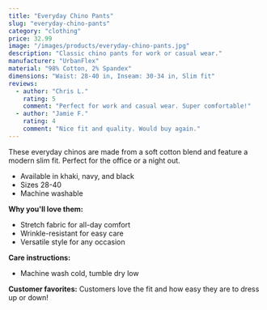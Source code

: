 ```yaml
---
title: "Everyday Chino Pants"
slug: "everyday-chino-pants"
category: "clothing"
price: 32.99
image: "/images/products/everyday-chino-pants.jpg"
description: "Classic chino pants for work or casual wear."
manufacturer: "UrbanFlex"
material: "98% Cotton, 2% Spandex"
dimensions: "Waist: 28-40 in, Inseam: 30-34 in, Slim fit"
reviews:
  - author: "Chris L."
    rating: 5
    comment: "Perfect for work and casual wear. Super comfortable!"
  - author: "Jamie F."
    rating: 4
    comment: "Nice fit and quality. Would buy again."
---
```


These everyday chinos are made from a soft cotton blend and feature a modern slim fit. Perfect for the office or a night out.

- Available in khaki, navy, and black
- Sizes 28-40
- Machine washable

**Why you'll love them:**
- Stretch fabric for all-day comfort
- Wrinkle-resistant for easy care
- Versatile style for any occasion

**Care instructions:**
- Machine wash cold, tumble dry low

**Customer favorites:**
Customers love the fit and how easy they are to dress up or down!
